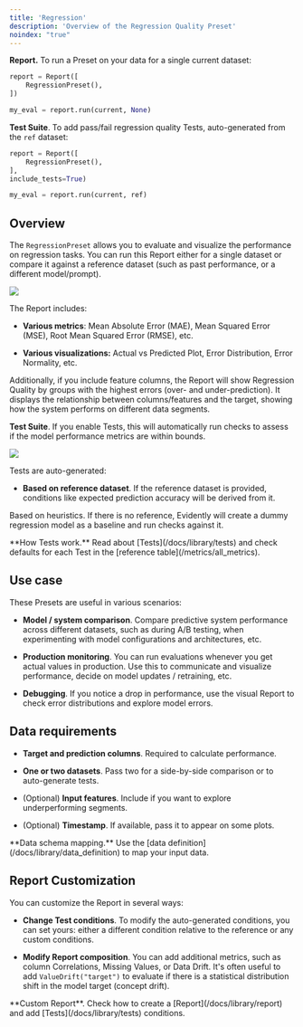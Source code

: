 ```yaml
---
title: 'Regression'
description: 'Overview of the Regression Quality Preset'
noindex: "true"
---
```


**Report.** To run a Preset on your data for a single current dataset:

```python
report = Report([
    RegressionPreset(),
])

my_eval = report.run(current, None)
```

**Test Suite**. To add pass/fail regression quality Tests, auto-generated from the `ref` dataset:

```python
report = Report([
    RegressionPreset(),
],
include_tests=True)

my_eval = report.run(current, ref)
```

## Overview

The `RegressionPreset` allows you to evaluate and visualize the performance on regression tasks. You can run this Report either for a single dataset or compare it against a reference dataset (such as past performance, or a different model/prompt).

![](/images/metrics/preset_regression-min.png)

The Report includes:

* **Various metrics**: Mean Absolute Error (MAE), Mean Squared Error (MSE), Root Mean Squared Error (RMSE), etc.

* **Various visualizations:** Actual vs Predicted Plot, Error Distribution, Error Normality, etc.

Additionally, if you include feature columns, the Report will show Regression Quality by groups with the highest errors (over- and under-prediction). It displays the relationship between columns/features and the target, showing how the system performs on different data segments.

**Test Suite**. If you enable Tests, this will automatically run checks to assess if the model performance metrics are within bounds.

![](/images/metrics/test_preset_regression-min.png)

Tests are auto-generated:

* **Based on reference dataset**. If the reference dataset is provided, conditions like expected prediction accuracy will be derived from it.

Based on heuristics. If there is no reference, Evidently will create a dummy regression model as a baseline and run checks against it.

<Info>
  **How Tests work.** Read about [Tests](/docs/library/tests) and check defaults for each Test in the [reference table](/metrics/all_metrics).
</Info>

## Use case

These Presets are useful in various scenarios:

* **Model / system comparison**. Compare predictive system performance across different datasets, such as during A/B testing, when experimenting with model configurations and architectures, etc.

* **Production monitoring**. You can run evaluations whenever you get actual values in production. Use this to communicate and visualize performance, decide on model updates / retraining, etc.

* **Debugging**. If you notice a drop in performance, use the visual Report to check error distributions and explore model errors.

## Data requirements

* **Target and prediction columns**. Required to calculate performance.

* **One or two datasets**. Pass two for a side-by-side comparison or to auto-generate tests.

* (Optional) **Input features**. Include if you want to explore underperforming segments.

* (Optional) **Timestamp**. If available, pass it to appear on some plots.

<Info>
  **Data schema mapping.** Use the [data definition](/docs/library/data_definition) to map your input data.
</Info>

## Report Customization

You can customize the Report in several ways:

* **Change Test conditions**. To modify the auto-generated conditions, you can set yours: either a different condition relative to the reference or any custom conditions.

* **Modify Report composition**. You can add additional metrics, such as column Correlations, Missing Values, or Data Drift. It's often useful to add `ValueDrift("target")` to evaluate if there is a statistical distribution shift in the model target (concept drift).

<Info>
  **Custom Report**. Check how to create a [Report](/docs/library/report) and add [Tests](/docs/library/tests) conditions.
</Info>